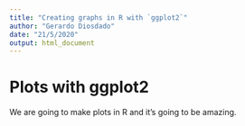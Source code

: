 ```yaml
---
title: "Creating graphs in R with `ggplot2`"
author: "Gerardo Diosdado"
date: "21/5/2020"
output: html_document
---
```


# Plots with ggplot2

We are going to make plots in R and it's going to be amazing.